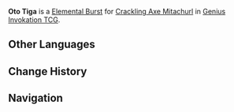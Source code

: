 {{Genius Invokation TCG Skill Infobox
|title      = Oto Tiga
|image      = Oto Tiga (Crackling Axe Mitachurl) Character Card Skill.png
|type       = Elemental Burst
|character  = Crackling Axe Mitachurl
|element    = Electro
|matching   = 3
|energy     = 2
|effect     = Deals 5 {{Color|Physical DMG}}.
|order      = 3
}}
'''Oto Tiga''' is a [[Character Card Elemental Burst|Elemental Burst]] for [[Crackling Axe Mitachurl (Character Card)|Crackling Axe Mitachurl]] in [[Genius Invokation TCG]].

==Other Languages==
{{Transclude|Oto Tiga (Blazing Axe Mitachurl)|Other Languages}}

==Change History==
{{Change History|3.3}}

==Navigation==
{{Genius Invokation TCG Skill Navbox|Crackling Axe Mitachurl}}